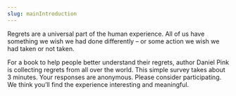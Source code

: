 ```yaml
---
slug: mainIntroduction
---
```



Regrets are a universal part of the human experience. All of us have something we wish we had done differently – or some action we wish we had taken or not taken.

For a book to help people better understand their regrets, author Daniel Pink is collecting regrets from all over the world. This simple survey takes about 3 minutes. Your responses are anonymous. Please consider participating. We think you’ll find the experience interesting and meaningful.

<SurveyButton size="large" />
